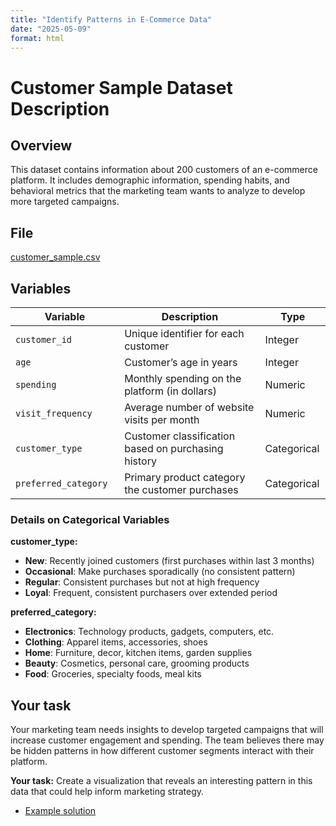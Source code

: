 ```yaml
---
title: "Identify Patterns in E-Commerce Data"
date: "2025-05-09"
format: html
---
```


# Customer Sample Dataset Description

## Overview
This dataset contains information about 200 customers of an e-commerce platform. It includes demographic information, spending habits, and behavioral metrics that the marketing team wants to analyze to develop more targeted campaigns.

## File
[customer_sample.csv](customer_sample.csv)

## Variables

| Variable | Description | Type |
|----------|-------------|------|
| `customer_id` | Unique identifier for each customer | Integer |
| `age` | Customer's age in years | Integer |
| `spending` | Monthly spending on the platform (in dollars) | Numeric |
| `visit_frequency` | Average number of website visits per month | Numeric |
| `customer_type` | Customer classification based on purchasing history | Categorical |
| `preferred_category` | Primary product category the customer purchases | Categorical |

### Details on Categorical Variables

**customer_type:**

- **New**: Recently joined customers (first purchases within last 3 months)
- **Occasional**: Make purchases sporadically (no consistent pattern)
- **Regular**: Consistent purchases but not at high frequency
- **Loyal**: Frequent, consistent purchasers over extended period

**preferred_category:**

- **Electronics**: Technology products, gadgets, computers, etc.
- **Clothing**: Apparel items, accessories, shoes
- **Home**: Furniture, decor, kitchen items, garden supplies
- **Beauty**: Cosmetics, personal care, grooming products
- **Food**: Groceries, specialty foods, meal kits

## Your task
Your marketing team needs insights to develop targeted campaigns that will increase customer engagement and spending. The team believes there may be hidden patterns in how different customer segments interact with their platform.

**Your task:** Create a visualization that reveals an interesting pattern in this data that could help inform marketing strategy.

- [Example solution](session08-ex-solution.qmd)